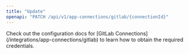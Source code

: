 ```yaml
---
title: "Update"
openapi: "PATCH /api/v1/app-connections/gitlab/{connectionId}"
---
```


<Note>
    Check out the configuration docs for [GitLab
    Connections](/integrations/app-connections/gitlab) to learn how to obtain the
    required credentials.
</Note>
